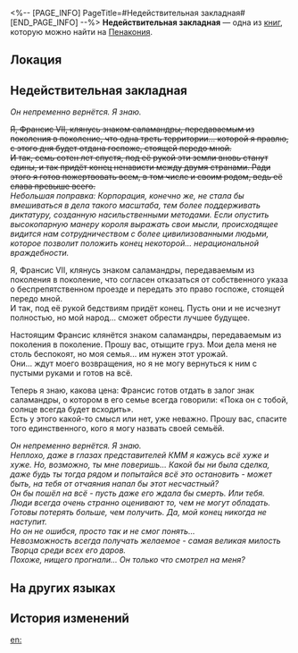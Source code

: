<%-- [PAGE_INFO]
PageTitle=#Недействительная закладная#
[END_PAGE_INFO] --%>
{{Дополнить}}
{{Книга Инфобокс
|id           = 371
|partIds      = 190666
|Название     = 
|Изображение  = Предмет Книга Пенакония.png
|Мир          = Пенакония
|Томов        = 1
|Автор        = <!--нужно добавить-->
|Описание     = Сведения о ещё не состоявшейся сделке Яшмы.
|Том1         = {{tx}}
|Источник1    = {{tx|Отсутствует источник}}
|Персонажи    = 
|Фракции      = 
}}
'''Недействительная закладная''' — одна из [[Книги|книг]], которую можно найти на [[Пенакония]].

==Локация==
{{Отметка карты|<!--название карты-->|<!--id отметки-->}}

==Недействительная закладная==
''Он непременно вернётся. Я знаю.''

<s>Я, Франсис VII, клянусь знаком саламандры, передаваемым из поколения в поколение, что одна треть территории... которой я правлю, с этого дня будет отдана госпоже, стоящей передо мной.</s><br /><s>И так, семь сотен лет спустя, под её рукой эти земли вновь станут едины, и так придёт конец ненависти между двумя странами. Ради этого я готов пожертвовать всем, в том числе и своим родом, ведь её слава превыше всего.</s><br />''Небольшая поправка: Корпорация, конечно же, не стала бы вмешиваться в дела такого масштаба, тем более поддерживать диктатуру, созданную насильственными методами. Если опустить высокопарную манеру короля выражать свои мысли, происходящее видится нам сотрудничеством с более цивилизованными людьми, которое позволит положить конец некоторой... нерациональной враждебности.''

Я, Франсис VII, клянусь знаком саламандры, передаваемым из поколения в поколение, что согласен отказаться от собственного указа о беспрепятственном проезде и передать это право госпоже, стоящей передо мной.<br />
И так, под её рукой бедствиям придёт конец. Пусть они и не исчезнут полностью, но мой народ... сможет обрести лучшее будущее.

Настоящим Франсис клянётся знаком саламандры, передаваемым из поколения в поколение. Прошу вас, отыщите груз. Мои дела меня не столь беспокоят, но моя семья... им нужен этот урожай.<br />
Они... ждут моего возвращения, но я не могу вернуться к ним с пустыми руками и готов на всё.

Теперь я знаю, какова цена: Франсис готов отдать в залог знак саламандры, о котором в его семье всегда говорили: «Пока он с тобой, солнце всегда будет всходить».<br />
Есть у этого какой-то смысл или нет, уже неважно. Прошу вас, спасите того единственного, кого я могу назвать своей семьёй.

''Он непременно вернётся. Я знаю.''<br />
''Неплохо, даже в глазах представителей КММ я кажусь всё хуже и хуже. Но, возможно, ты мне поверишь... Какой бы ни была сделка, даже будь ты тогда рядом и попытайся всё это остановить - может быть, на тебя от отчаяния напал бы этот несчастный?''<br />
''Он бы пошёл на всё - пусть даже его ждала бы смерть. Или тебя.''<br />
''Люди всегда очень странно оценивают то, чем не могут обладать. Готовы потерять больше, чем получить. Да, мой конец никогда не наступит.''<br />
''Но он не ошибся, просто так и не смог понять...''<br />
''Невозможность всегда получать желаемое - самая великая милость Творца среди всех его даров.''<br />
''Похоже, нищего прогнали... Он только что смотрел на меня?''

==На других языках==
{{На других языках
|en   = Invalid Pawn Ticket
|zhs  = 作废的当票
|zht  = 作廢的當票
|ja   = 無効になった質札
|ko   = 무효한 전당표
|es   = Boleto de empeño no válido
|fr   = Reçu de prêt sur gage invalidé
|ru   = Недействительная закладная
|th   = ตั๋วจำนำที่เป็นโมฆะ
|vi   = Giấy Cầm Đồ Hết Hiệu Lực
|de   = Ungültiger Pfandschein
|id   = Surat Gadai yang Sudah Tidak Berlaku
|pt   = Bilhete de Penhora Inválido
}}

==История изменений==
{{История изменений|3.5}}

[[en:]]